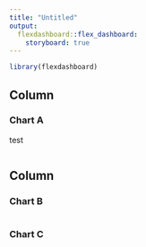```yaml
---
title: "Untitled"
output: 
  flexdashboard::flex_dashboard:
    storyboard: true
---
```


```r
library(flexdashboard)
```

Column {data-width=650}
-----------------------------------------------------------------------

### Chart A
test

```r

```

Column {data-width=350}
-----------------------------------------------------------------------

### Chart B

```r

```

### Chart C

```r

```

